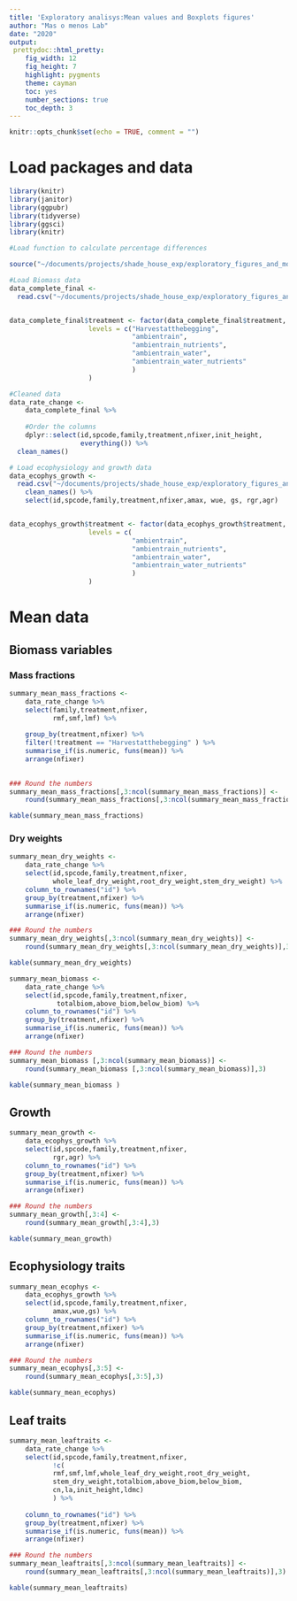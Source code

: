 ```yaml
---
title: 'Exploratory analisys:Mean values and Boxplots figures'
author: "Mas o menos Lab"
date: "2020"
output: 
 prettydoc::html_pretty:
    fig_width: 12
    fig_height: 7
    highlight: pygments
    theme: cayman   
    toc: yes
    number_sections: true
    toc_depth: 3
---
```



```r
knitr::opts_chunk$set(echo = TRUE, comment = "")
```

# Load packages and data
```r
library(knitr)
library(janitor)
library(ggpubr)
library(tidyverse)
library(ggsci)
library(knitr)

```


```r
#Load function to calculate percentage differences

source("~/documents/projects/shade_house_exp/exploratory_figures_and_models/codes/perc_difference_funtions_calculator.R")
```


```r

#Load Biomass data
data_complete_final <- 
  read.csv("~/documents/projects/shade_house_exp/exploratory_figures_and_models/data/data_for_biomass_leaftraits_models.csv", header = T)


data_complete_final$treatment <- factor(data_complete_final$treatment,
					levels = c("Harvestatthebegging",
							   "ambientrain", 
							   "ambientrain_nutrients",
							   "ambientrain_water",
							   "ambientrain_water_nutrients"
							   )
					)

#Cleaned data
data_rate_change <- 
    data_complete_final %>% 
    
    #Order the columns  
    dplyr::select(id,spcode,family,treatment,nfixer,init_height,
                  everything()) %>% 
  clean_names()

```




```r

# Load ecophysiology and growth data
data_ecophys_growth <- 
  read.csv("~/documents/projects/shade_house_exp/exploratory_figures_and_models/data/finalDat.csv", header = T) %>%
	clean_names() %>% 
	select(id,spcode,family,treatment,nfixer,amax, wue, gs, rgr,agr)


data_ecophys_growth$treatment <- factor(data_ecophys_growth$treatment,
					levels = c(
							   "ambientrain", 
							   "ambientrain_nutrients",
							   "ambientrain_water",
							   "ambientrain_water_nutrients"
							   )
					)

```


# Mean data 

## Biomass variables

### Mass fractions

```r

summary_mean_mass_fractions <-  
	data_rate_change %>% 
	select(family,treatment,nfixer,
		   rmf,smf,lmf) %>%
		
	group_by(treatment,nfixer) %>% 
	filter(!treatment == "Harvestatthebegging" ) %>% 
	summarise_if(is.numeric, funs(mean)) %>% 
	arrange(nfixer) 
	

### Round the numbers
summary_mean_mass_fractions[,3:ncol(summary_mean_mass_fractions)] <-
	round(summary_mean_mass_fractions[,3:ncol(summary_mean_mass_fractions)],3) 

kable(summary_mean_mass_fractions)
```

### Dry weights
```r
summary_mean_dry_weights <-  
	data_rate_change %>% 
	select(id,spcode,family,treatment,nfixer,
		   whole_leaf_dry_weight,root_dry_weight,stem_dry_weight) %>% 
	column_to_rownames("id") %>% 
	group_by(treatment,nfixer) %>% 
	summarise_if(is.numeric, funs(mean)) %>% 
	arrange(nfixer)

### Round the numbers
summary_mean_dry_weights[,3:ncol(summary_mean_dry_weights)] <-
	round(summary_mean_dry_weights[,3:ncol(summary_mean_dry_weights)],3) 

kable(summary_mean_dry_weights)
```


```r
summary_mean_biomass <-  
	data_rate_change %>% 
	select(id,spcode,family,treatment,nfixer,
		    totalbiom,above_biom,below_biom) %>% 
	column_to_rownames("id") %>% 
	group_by(treatment,nfixer) %>% 
	summarise_if(is.numeric, funs(mean)) %>% 
	arrange(nfixer)

### Round the numbers
summary_mean_biomass [,3:ncol(summary_mean_biomass)] <-
	round(summary_mean_biomass [,3:ncol(summary_mean_biomass)],3) 

kable(summary_mean_biomass )

```

## Growth 
```r
summary_mean_growth <-  
	data_ecophys_growth %>% 
	select(id,spcode,family,treatment,nfixer,
		   rgr,agr) %>% 
	column_to_rownames("id") %>% 
	group_by(treatment,nfixer) %>% 
	summarise_if(is.numeric, funs(mean)) %>% 
	arrange(nfixer)

### Round the numbers
summary_mean_growth[,3:4] <-
	round(summary_mean_growth[,3:4],3) 

kable(summary_mean_growth)
```


## Ecophysiology traits 

```r
summary_mean_ecophys <-  
	data_ecophys_growth %>% 
	select(id,spcode,family,treatment,nfixer,
		   amax,wue,gs) %>% 
	column_to_rownames("id") %>% 
	group_by(treatment,nfixer) %>% 
	summarise_if(is.numeric, funs(mean)) %>% 
	arrange(nfixer)

### Round the numbers
summary_mean_ecophys[,3:5] <-
	round(summary_mean_ecophys[,3:5],3) 

kable(summary_mean_ecophys)
```


## Leaf traits

```r
summary_mean_leaftraits <-  
	data_rate_change %>% 
	select(id,spcode,family,treatment,nfixer,
		   !c(
		   rmf,smf,lmf,whole_leaf_dry_weight,root_dry_weight,
		   stem_dry_weight,totalbiom,above_biom,below_biom,
		   cn,la,init_height,ldmc)
		   ) %>%
	
	column_to_rownames("id") %>% 
	group_by(treatment,nfixer) %>% 
	summarise_if(is.numeric, funs(mean)) %>% 
	arrange(nfixer)

### Round the numbers
summary_mean_leaftraits[,3:ncol(summary_mean_leaftraits)] <-
	round(summary_mean_leaftraits[,3:ncol(summary_mean_leaftraits)],3) 

kable(summary_mean_leaftraits)

```

